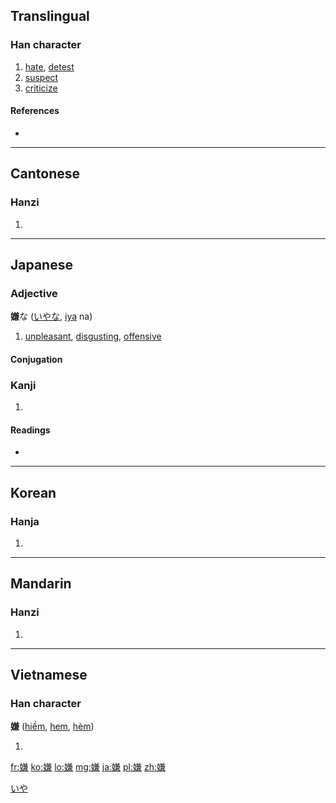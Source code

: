 ==Translingual==

===Han character===
{{Han char|rn=38|rad=女|as=10|sn=13|four=4843<sub>7</sub>|canj=女廿X金 (VTXC)}}

# [[hate]], [[detest]]
# [[suspect]]
# [[criticize]]

====References====
* {{Han ref|kx=0269.090|dkj=06618|dj=0536.200|hdz=21073.080|uh=5ACC|ud=23244|bh=B6FB|bd=46843}}

----

==Cantonese==

===Hanzi===
{{yue-hanzi|jyut=|y=yim4}}

# {{defn|lang=yue|sort=女10}}

----

==Japanese==

===Adjective===
'''嫌'''な ([[いや]]な, [[iya]] na)

# [[unpleasant]], [[disgusting]], [[offensive]]

====Conjugation====
{{ja-na|嫌|いや|iya}}

===Kanji===
{{ja-kanji|grade=c|rs=女10}}

# {{defn|lang=ja|sort=女10}}

====Readings====
* {{ja-readings|on=[[けん]] (ken), [[げん]] (gen)|kun=[[きらう]] (kirau), [[うたがう]] (utagau)}}

[[Category:Japanese な-na adjectives|いや]]

----

==Korean==

===Hanja===
{{ko-hanja|hangeul=혐|rv=hyeom|mr=hyŏm}}

# {{defn|lang=ko|sort=女10}}

----

==Mandarin==

===Hanzi===
{{cmn-hanzi|pin=[[xián]] ([[xian2]])|wg=hsien<sup>2</sup>}}

# {{defn|lang=cmn|sort=女10}}

----

==Vietnamese==

===Han character===
'''嫌''' ([[hiềm]], [[hem]], [[hèm]])

# {{defn|lang=vi}}

[[fr:嫌]]
[[ko:嫌]]
[[lo:嫌]]
[[mg:嫌]]
[[ja:嫌]]
[[pl:嫌]]
[[zh:嫌]]